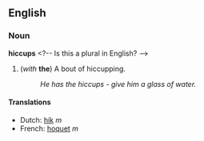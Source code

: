 ==English==
===Noun===
'''hiccups''' <?-- Is this a plural in English? -->

#(''with'' '''the''') A bout of hiccupping.
#: ''He has the hiccups - give him a glass of water.''

====Translations====
*Dutch: [[hik]] ''m''
*French: [[hoquet]] ''m''